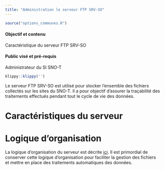 ```yaml
---
title: "Administration le serveur FTP SRV-SO"
---
```


```r
source("options_communes.R")
```

<div class="alert alert-success" role="alert">
  <h4 class="alert-heading">**Objectif et contenu**</h4>
  <p>Caractéristique du serveur FTP SRV-SO</p>
</div>

<div class="alert alert-info" role="alert">
  <h4 class="alert-heading">**Public visé et pré-requis**</h4>
  <p>Administrateur du SI SNO-T</p>
</div>

```r
klippy::klippy('')
```

Le serveur FTP SRV-SO est utilisé pour stocker l’ensemble des fichiers collectés sur les sites du SNO-T. Il a pour objectif d'assurer la traçabilité des traitements effectués pendant tout le cycle de vie des données.

# Caractéristiques du serveur



# Logique d'organisation

La logique d'organisation du serveur est décrite [ici](https://sourcesup.renater.fr/www/si-snot/2_SRVSO_Arborescence.html). Il est primordial de conserver cette logique d'organisation pour faciliter la gestion des fichiers et mettre en place des traitements automatiques des données.
